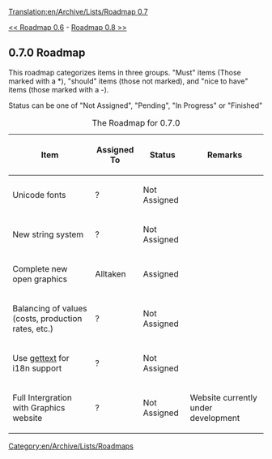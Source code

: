 [[Translation:en/Archive/Lists/Roadmap 0.7]]
[[Category:en/Archive/Lists/Roadmaps]]

[[en/Archive/Lists/Roadmap 0.6|<< Roadmap 0.6]] - [[en/Archive/Lists/Roadmap 1.0|Roadmap 0.8 >>]]
== 0.7.0 Roadmap ==

This roadmap categorizes items in three groups. "Must" items (Those marked with a *), "should" items (those not marked), and "nice to have" items (those marked with a -).

Status can be one of "Not Assigned", "Pending", "In Progress" or "Finished" 

{| border="1"
|+ The Roadmap for 0.7.0
|-
! Item !! Assigned To !! Status !! Remarks
|-
|Unicode fonts || ?
!class="unclaimed" | Not Assigned || 
|-
|New string system || ?
!class="unclaimed" | Not Assigned || 
|-
|Complete new open graphics || Alltaken
!class="claimed" | Assigned || 
|-
|Balancing of values (costs, production rates, etc.) || ?
!class="unclaimed" | Not Assigned || 
|-
|Use [http://www.gnu.org/software/gettext/ gettext] for i18n support || ?
!class="unclaimed" | Not Assigned || 
|-
|Full Intergration with Graphics website || ?
!class="unclaimed" | Not Assigned || Website currently under development
|}